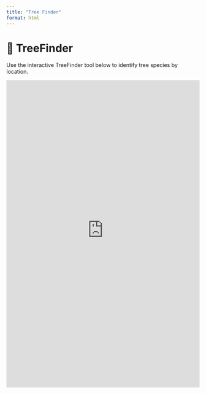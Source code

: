 ```yaml
---
title: "Tree Finder"
format: html
---
```


# 🌳 TreeFinder

Use the interactive TreeFinder tool below to identify tree species by location.

<iframe 
    src="https://nameless-meadow-06017-9ee2b7316d7a.herokuapp.com/" 
    width="100%" 
    height="800" 
    style="border: none;">
</iframe>
